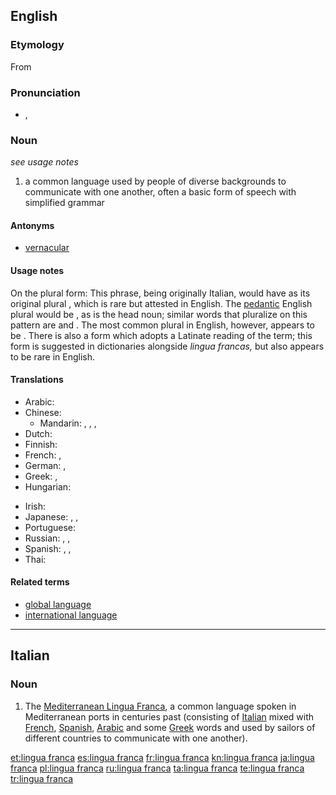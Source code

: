 ==English==
{{wikipedia}}

===Etymology===
From {{etyl|it}} {{term|lingua franca|lang=it}}

===Pronunciation===
* {{a|UK}} {{IPA|/ˈlɪŋ.ɡwə fɹæŋ.kə/}}, {{SAMPA|/"lIN.gw@ fr{N.k@/}}

===Noun===
{{en-noun|head=[[lingua]] [[franca]]|lingua francas|pl2=lingue franche|pl3=linguas franca|pl4=linguae francae}} ''see usage notes''

# a common language used by people of diverse backgrounds to communicate with one another, often a basic form of speech with simplified grammar

====Antonyms====
* [[vernacular]]

====Usage notes====
On the plural form: This phrase, being originally Italian, would have as its original plural {{term|lingue franche}}, which is rare but attested in English. The [[pedantic]] English plural would be {{term|linguas franca}}, as {{term|lingua||language}} is the head noun; similar words that pluralize on this pattern are {{term|son-in-law|sons-in-law}} and {{term|attorney general|attorneys general}}. The most common plural in English, however, appears to be {{term|lingua francas}}. There is also a form {{term|linguae francae}} which adopts a Latinate reading of the term; this form is suggested in dictionaries alongside ''lingua francas,'' but also appears to be rare in English.

====Translations====
{{trans-top|common language}}
* Arabic: {{t|ar|لغة تواصل مشترك|f|tr=lughat tawaaSul mushtarak}}
* Chinese:
** Mandarin: {{t|cmn|通用語|sc=Hani}}, {{t|cmn|通用语|tr=tōngyòngyǔ|sc=Hani}}, {{t|cmn|交際語|sc=Hani}}, {{t|cmn|交际语|tr=jiāojìyǔ|sc=Hani}}
* Dutch: {{t-|nl|lingua franca}}
* Finnish: {{t-|fi|lingua franca}}
* French: {{t+|fr|lingua franca|f}}, {{t|fr|langue véhiculaire|f}}
* German: {{t|de|Lingua Franca|f}}, {{t|de|Verkehrssprache|f}}
* Greek: {{t|el|κοινή διάλεκτος}}, {{t|el|κοινή γλώσσα}}
* Hungarian: {{t|hu|közvetítőnyelv}}
{{trans-mid}}
* Irish: {{t|ga|francbhéarla|m}}
* Japanese: {{t|ja|リングワ・フランカ|tr=ringuwa-furanka}}, {{t|ja|リンガフランカ|tr=ringafuranka}}, {{t|ja|共通語|tr=きょうつうご, kyōtsūgo}}
* Portuguese: {{t-|pt|lingua franca|f}}
* Russian: {{t|ru|лингва-франка|f|tr=língva-fránka}} {{qualifier|indeclinable}}, {{t|ru|общий язык|m|tr=óbščij jazýk}}, {{t|ru|язык общения|m|alt=язык (межнационального) общения|tr=jazýk (mežnacionál'novo) obščénija}}
* Spanish: {{t|es|lengua vehicular|f}}, {{t|es|lengua franca|f}}, {{t+|es|lingua franca|f}}
* Thai: {{t|th|ภาษากลาง|tr=paasăa glaang}}
{{trans-bottom}}

====Related terms====
* [[global language]]
* [[international language]]

----

==Italian==

===Noun===
{{infl|it|noun}} {{f|inv}}

# The [[:w:Mediterranean Lingua Franca|Mediterranean Lingua Franca]], a common language spoken in Mediterranean ports in centuries past (consisting of [[Italian]] mixed with [[French]], [[Spanish]], [[Arabic]] and some [[Greek]] words and used by sailors of different countries to communicate with one another).

[[et:lingua franca]]
[[es:lingua franca]]
[[fr:lingua franca]]
[[kn:lingua franca]]
[[ja:lingua franca]]
[[pl:lingua franca]]
[[ru:lingua franca]]
[[ta:lingua franca]]
[[te:lingua franca]]
[[tr:lingua franca]]